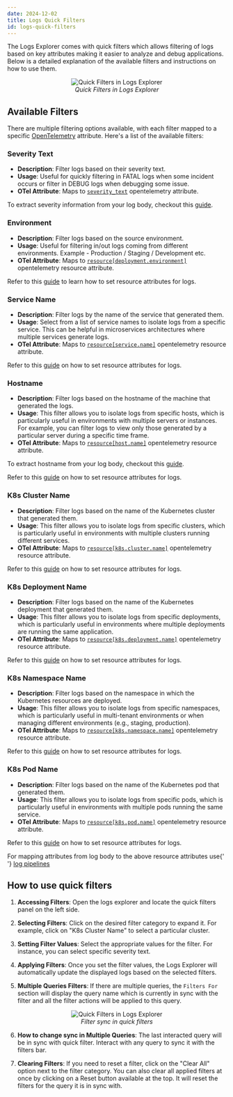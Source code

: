 ```yaml
---
date: 2024-12-02
title: Logs Quick Filters
id: logs-quick-filters
---
```


The Logs Explorer comes with quick filters which allows filtering of logs based on key attributes making it easier to analyze and debug applications.
Below is a detailed explanation of the available filters and instructions on how to use them.

<figure data-zoomable align="center">
  <img
    src="/img/docs/logs-management/ui/logs-quick-filters.webp"
    alt="Quick Filters in Logs Explorer"
  />
  <figcaption>
    <i> Quick Filters in Logs Explorer </i>
  </figcaption>
</figure>

## Available Filters

There are multiple filtering options available, with each filter mapped to a specific [OpenTelemetry](https://opentelemetry.io/docs/specs/otel/common/#attribute) attribute. Here's a list of the available filters:

### Severity Text

- **Description**: Filter logs based on their severity text.
- **Usage**: Useful for quickly filtering in FATAL logs when some incident occurs or filter in DEBUG logs when debugging some issue.
- **OTel Attribute**: Maps to [`severity_text`](https://opentelemetry.io/docs/specs/otel/logs/data-model/#field-severitytext) opentelemetry attribute.

To extract severity information from your log body, checkout this [guide](https://signoz.io/docs/logs-pipelines/guides/severity-parsing/).

### Environment

- **Description**: Filter logs based on the source environment.
- **Usage**: Useful for filtering in/out logs coming from different environments. Example - Production / Staging / Development etc.
- **OTel Attribute**: Maps to [`resource[deployment.environment]`](https://opentelemetry.io/docs/specs/semconv/attributes-registry/deployment/#deployment-attributes) opentelemetry resource attribute.

Refer to this [guide](https://signoz.io/docs/logs-management/guides/set-resource-attributes-for-logs/) to learn how to set resource attributes for logs.

### Service Name

- **Description**: Filter logs by the name of the service that generated them.
- **Usage**: Select from a list of service names to isolate logs from a specific service. This can be helpful in microservices architectures where multiple services generate logs.
- **OTel Attribute**: Maps to [`resource[service.name]`](https://opentelemetry.io/docs/specs/semconv/attributes-registry/service/#service-attributes) opentelemetry resource attribute.

Refer to this [guide](https://signoz.io/docs/logs-management/guides/set-resource-attributes-for-logs/) on how to set resource attributes for logs.

### Hostname

- **Description**: Filter logs based on the hostname of the machine that generated the logs.
- **Usage**: This filter allows you to isolate logs from specific hosts, which is particularly useful in environments with multiple servers or instances. For example, you can filter logs to view only those generated by a particular server during a specific time frame.
- **OTel Attribute**: Maps to [`resource[host.name]`](https://opentelemetry.io/docs/specs/semconv/attributes-registry/host/#host-attributes) opentelemetry resource attribute.

To extract hostname from your log body, checkout this [guide](https://signoz.io/docs/logs-pipelines/guides/resource/).

Refer to this [guide](https://signoz.io/docs/logs-management/guides/set-resource-attributes-for-logs/) on how to set resource attributes for logs.

### K8s Cluster Name

- **Description**: Filter logs based on the name of the Kubernetes cluster that generated them.
- **Usage**: This filter allows you to isolate logs from specific clusters, which is particularly useful in environments with multiple clusters running different services.
- **OTel Attribute**: Maps to [`resource[k8s.cluster.name]`](https://opentelemetry.io/docs/specs/semconv/attributes-registry/k8s/#kubernetes-attributes) opentelemetry resource attribute.

Refer to this [guide](https://signoz.io/docs/logs-management/guides/set-resource-attributes-for-logs/) on how to set resource attributes for logs.

### K8s Deployment Name

- **Description**: Filter logs based on the name of the Kubernetes deployment that generated them.
- **Usage**: This filter allows you to isolate logs from specific deployments, which is particularly useful in environments where multiple deployments are running the same application.
- **OTel Attribute**: Maps to [`resource[k8s.deployment.name]`](https://opentelemetry.io/docs/specs/semconv/attributes-registry/k8s/#kubernetes-attributes) opentelemetry resource attribute.

Refer to this [guide](https://signoz.io/docs/logs-management/guides/set-resource-attributes-for-logs/) on how to set resource attributes for logs.

### K8s Namespace Name

- **Description**: Filter logs based on the namespace in which the Kubernetes resources are deployed.
- **Usage**: This filter allows you to isolate logs from specific namespaces, which is particularly useful in multi-tenant environments or when managing different environments (e.g., staging, production).
- **OTel Attribute**: Maps to [`resource[k8s.namespace.name]`](https://opentelemetry.io/docs/specs/semconv/attributes-registry/k8s/#kubernetes-attributes) opentelemetry resource attribute.

Refer to this [guide](https://signoz.io/docs/logs-management/guides/set-resource-attributes-for-logs/) on how to set resource attributes for logs.

### K8s Pod Name

- **Description**: Filter logs based on the name of the Kubernetes pod that generated them.
- **Usage**: This filter allows you to isolate logs from specific pods, which is particularly useful in environments with multiple pods running the same service.
- **OTel Attribute**: Maps to [`resource[k8s.pod.name]`](https://opentelemetry.io/docs/specs/semconv/attributes-registry/k8s/#kubernetes-attributes) opentelemetry resource attribute.

Refer to this [guide](https://signoz.io/docs/logs-management/guides/set-resource-attributes-for-logs/) on how to set resource attributes for logs.

<Admonition>
  For mapping attributes from log body to the above resource attributes use{' '}
  <a href="https://signoz.io/docs/logs-pipelines/introduction/">log pipelines</a>
</Admonition>

## How to use quick filters

1. **Accessing Filters**: Open the logs explorer and locate the quick filters panel on the left side.

2. **Selecting Filters**: Click on the desired filter category to expand it. For example, click on "K8s Cluster Name" to select a particular cluster.

3. **Setting Filter Values**: Select the appropriate values for the filter. For instance, you can select specific severity text.

4. **Applying Filters**: Once you set the filter values, the Logs Explorer will automatically update the displayed logs based on the selected filters.

5. **Multiple Queries Filters**: If there are multiple queries, the `Filters For` section will display the query name which is currently in sync with the filter and all the filter actions will be applied to this query.

<figure data-zoomable align="center">
  <img src="/img/docs/logs-management/ui/filter-sync.webp" alt="Quick Filters in Logs Explorer" />
  <figcaption>
    <i> Filter sync in quick filters </i>
  </figcaption>
</figure>

6. **How to change sync in Multiple Queries**: The last interacted query will be in sync with quick filter. Interact with any query to sync it with the filters bar.

7. **Clearing Filters**: If you need to reset a filter, click on the "Clear All" option next to the filter category. You can also clear all applied filters at once by clicking on a Reset button available at the top. It will reset the filters for the query it is in sync with.

